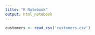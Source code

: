 ```yaml
---
title: "R Notebook"
output: html_notebook
---
```




```r
customers <- read_csv('customers.csv')
```


